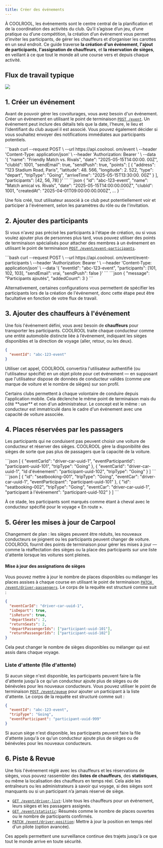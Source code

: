 ```yaml
---
title: Créer des événements
---
```


À COOLROOL, les événements sont le centre central de la planification et de la coordination des activités du club. Qu’il s’agisse d’un jeu, d’une pratique ou d’une compétition, la création d’un événement vous permet d’inviter les participants, de gérer les chauffeurs et d’organiser les carottes en un seul endroit. Ce guide traverse **la création d'un événement**, **l'ajout de participants**, **l'assignation de chauffeurs**, et **la réservation de sièges**, en veillant à ce que tout le monde ait une course vers et depuis chaque activité.

## Flux de travail typique

<Image src="/media/create-events-api-flow.svg"/>

## 1. Créer un événement

Avant de pouvoir gérer les covoiturages, vous avez besoin d'un événement. Créer un événement en utilisant le point de terminaison [`POST /event`](/reference/endpoints/event-controller-create). Un événement peut inclure des détails tels que la date, l'heure, le lieu et l'identifiant du club auquel il est associé. Vous pouvez également décider si vous souhaitez envoyer des notifications immédiates aux participants potentiels.

<Tabs>
  <TabItem value="Request">
```bash
curl --request POST \
  --url https://api.coolrool. om/event \
  --header 'Content-Type: application/json' \
  --header 'Authorization: Bearer <ADMIN_TOKEN>' \
  --data '{
    "name": "Friendly Match vs. Rivals",
    "date": "2025-05-15T14:00:00. 00Z",
    "clubId": 1001,
    "sendEmail": true,
    "sendPush": true,
    "points": [
      {
        "address": "123 Stadium Road, Paris",
        "latitude": 48. 566,
        "longitude": 2. 522,
        "type": "depart",
        "tripType": "Going",
        "arriveTime": "2025-05-15T13:30:00. 00Z"
      }
    ],
    "participants": [42, 56, 78]
  }'
```
  </TabItem>
<TabItem value="Response">
```json
{
  "id": "abc-123-event",
  "name": "Match amical vs. Rivals",
  "date": "2025-05-15T14:00:00.000Z",
  "clubId": 1001,
  "createdAt": "2025-04-01T09:00:00:00.000Z",
...
}
```
</TabItem>
</Tabs>

Une fois créé, tout utilisateur associé à ce club peut potentiellement voir et participer à l'événement, selon les paramètres du rôle ou de l'invitation.

## 2. Ajouter des participants

Si vous n'avez pas précisé les participants à l'étape de création, ou si vous voulez ajouter plus de personnes plus tard, vous pouvez utiliser des points de terminaison spécialisés pour attacher des membres à un événement en utilisant le point de terminaison [`POST /event/event-participants`](/reference/endpoints/event-controller-add-event-participants). 

<Tabs>
  <TabItem value="Request">
```bash
curl --request POST \
  --url https://api.coolrool. om/event/event-participants \
  --header 'Authorization: Bearer <ADMIN_TOKEN>' \
  --header 'Content-Type: application/json' \
  --data '{
    "eventId": "abc-123-event",
    "participants": [101, 102, 103],
    "sendEmail": vrai,
    "sendPush": false
  }'
```
  </TabItem>
  <TabItem value="Response">
```json
{
  "message": "Participants ajoutés",
  "addedCount": 3
}
```
</TabItem>
</Tabs>

Alternativement, certaines configurations vous permettent de spécifier les participants lors de la création de l'événement, donc cette étape peut être facultative en fonction de votre flux de travail.

## 3. Ajouter des chauffeurs à l'événement

Une fois l'événement défini, vous avez besoin de **chauffeurs** pour transporter les participants. COOLROOL traite chaque conducteur comme une entité automobile distincte liée à l’événement, indiquant les sièges disponibles et la direction de voyage (aller, retour, ou les deux).

```json
{
  "eventId": "abc-123-event"
}
```

Utiliser cet appel, COOLROOL convertira l'utilisateur authentifié (ou l'utilisateur spécifié) en un objet pilote pour cet événement — en supposant que l'utilisateur dispose de données de conducteur valides (comme une marque de voiture et le nombre de sièges) sur son profil.

<Callout type="info" title="Alternative Approach">
Certains clubs permettent à chaque volontaire de conduire depuis l'application mobile. Cela déclenche le même point de terminaison mais du côté **user** et non d'un administrateur. Le concept est le même : un conducteur est immatriculé dans le cadre d'un événement avec une capacité de voiture associée.
</Callout>

## 4. Places réservées par les passagers

Les participants qui ne conduisent pas peuvent choisir une voiture de conducteur et réserver des sièges. COOLROOL gère la disponibilité des sièges de sorte que pas plus de passagers que la capacité de la voiture.

<Tabs>
  <TabItem value="Request">
```json
[
  {
    "eventCarId": "driver-car-uuid-1",
    "eventParticipantId": "participant-uuid-101",
    "tripType": "Going"
  },
  {
    "eventCarId": "driver-car-uuid-1",
    "Id d'événement": "participant-uuid-102",
    "tripType": "Going"
  }
]
```
  </TabItem>
  <TabItem value="Response"><TabItem value="Response">
```json
[
  {
    "id": "seatbooking-001",
    "tripType": "Going",
    "eventCar": "driver-car-uuid-1",
    "eventParticipant": "participant-uuid-101"
  },
  {
    "id": "seatbooking-002",
    "tripType": "Going",
    "eventCar": "driver-car-uuid-1",
    "participant à l'événement": "participant-uuid-102"
  }
]
```
</TabItem>
</Tabs>

À ce stade, les participants sont marqués comme étant à cheval avec le conducteur spécifié pour le voyage « En route ».

## 5. Gérer les mises à jour de Carpool

Changement de plan : les sièges peuvent être réduits, les nouveaux conducteurs se joignent ou les participants peuvent changer de voiture. COOLROOL fournit des points de terminaison pour gérer les mises à jour — comme la réaffectation des sièges ou la place des participants sur une liste d'attente lorsque les voitures sont pleines.

#### Mise à jour des assignations de sièges

Vous pouvez mettre à jour le nombre de places disponibles ou mélanger les places assises à chaque course en utilisant le point de terminaison [`PATCH /event/driver-passengers`](/reference/endpoints/event-controller-update-book-car-seats). Le corps de la requête est structuré comme suit :

```json
{
  "eventCarId": "driver-car-uuid-1",
  "isDepart": true,
  "isReturn": true,
  "departSeats": 2,
  "returnSeats": 2,
  "departPassengerIds": ["participant-uuid-101"],
  "returnPassengerIds": ["participant-uuid-102"]
}
```

Cela peut changer le nombre de sièges disponibles ou mélanger qui est assis dans chaque voyage.

### Liste d'attente (file d'attente)

Si aucun siège n'est disponible, les participants peuvent faire la file d'attente jusqu'à ce qu'un conducteur ajoute plus de sièges ou de bénévoles pour les nouveaux conducteurs. Vous pouvez utiliser le point de terminaison [`POST /event/queue`](/reference/endpoints/event-controller-add-event-queue) pour ajouter un participant à la liste d'attente. Le corps de la requête est structuré comme suit :

```json
{
  "eventId": "abc-123-event",
  "tripType": "Going",
  "eventParticipant": "participant-uuid-999"
}
```

<Callout type="info">
Si aucun siège n'est disponible, les participants peuvent faire la file d'attente jusqu'à ce qu'un conducteur ajoute plus de sièges ou de bénévoles pour les nouveaux conducteurs.
</Callout>

## 6. Piste & Revue

Une fois l'événement réglé avec les chauffeurs et les réservations de sièges, vous pouvez rassembler des **listes de chauffeurs**, des **statistiques**, ou même la localisation des chauffeurs en temps réel. Cela aide les entraîneurs ou les administrateurs à savoir qui voyage, si des sièges sont manquants ou si un participant n’a jamais réservé de siège.

- [`GET /event/driver-list`](/reference/endpoints/event-controller-event-driver-list): Liste tous les chauffeurs pour un événement, leurs sièges et les passagers assignés.  
- [`GET /event/statistic`](/reference/endpoints/event-controller-get-event-statistic): Résumés comme le nombre de places ouvertes ou le nombre de participants confirmés.  
- [`PATCH /event/driver-position`](/reference/endpoints/event-controller-event-driver-position): Mettre à jour la position en temps réel d'un pilote (option avancée).  

Ces appels permettent une surveillance continue des trajets jusqu'à ce que tout le monde arrive en toute sécurité.
